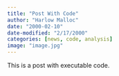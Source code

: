 ```yaml
---
title: "Post With Code"
author: "Harlow Malloc"
date: "2000-02-10"
date-modified: "2/17/2000"
categories: [news, code, analysis]
image: "image.jpg"
---
```


This is a post with executable code.
